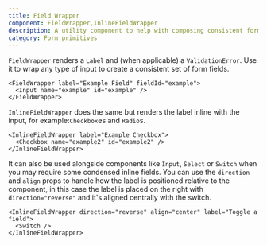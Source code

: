 ```yaml
---
title: Field Wrapper
component: FieldWrapper,InlineFieldWrapper
description: A utility component to help with composing consistent form fields
category: Form primitives
---
```


`FieldWrapper` renders a `Label` and (when applicable) a `ValidationError`. Use it to wrap any type of input to create a consistent set of form fields.

```tsx preview
<FieldWrapper label="Example Field" fieldId="example">
  <Input name="example" id="example" />
</FieldWrapper>
```

`InlineFieldWrapper` does the same but renders the label inline with the input, for example:`Checkbox`es and `Radio`s.

```tsx preview
<InlineFieldWrapper label="Example Checkbox">
  <Checkbox name="example2" id="example2" />
</InlineFieldWrapper>
```

It can also be used alongside components like `Input`, `Select` or `Switch` when you may require some condensed inline fields. You can use the `direction` and `align` props to handle how the label is positioned relative to the component, in this case the label is placed on the right with `direction="reverse"` and it's aligned centrally with the switch.

```tsx preview
<InlineFieldWrapper direction="reverse" align="center" label="Toggle a field">
  <Switch />
</InlineFieldWrapper>
```
